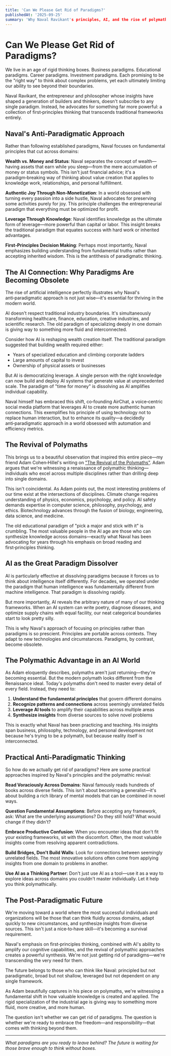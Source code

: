 ```yaml
---
title: 'Can We Please Get Rid of Paradigms?'
publishedAt: '2025-09-25'
summary: 'Why Naval Ravikant's principles, AI, and the rise of polymaths point toward a post‑paradigmatic future where first‑principles thinking transcends rigid frameworks.'
---
```


# Can We Please Get Rid of Paradigms?

We live in an age of rigid thinking boxes. Business paradigms. Educational paradigms. Career paradigms. Investment paradigms. Each promising to be the "right way" to think about complex problems, yet each ultimately limiting our ability to see beyond their boundaries.

Naval Ravikant, the entrepreneur and philosopher whose insights have shaped a generation of builders and thinkers, doesn't subscribe to any single paradigm. Instead, he advocates for something far more powerful: a collection of first‑principles thinking that transcends traditional frameworks entirely.

## Naval's Anti‑Paradigmatic Approach

Rather than following established paradigms, Naval focuses on fundamental principles that cut across domains:

**Wealth vs. Money and Status**: Naval separates the concept of wealth—having assets that earn while you sleep—from the mere accumulation of money or status symbols. This isn't just financial advice; it's a paradigm‑breaking way of thinking about value creation that applies to knowledge work, relationships, and personal fulfillment.

**Authentic Joy Through Non‑Monetization**: In a world obsessed with turning every passion into a side hustle, Naval advocates for preserving some activities purely for joy. This principle challenges the entrepreneurial paradigm that everything must be optimized for profit.

**Leverage Through Knowledge**: Naval identifies knowledge as the ultimate form of leverage—more powerful than capital or labor. This insight breaks the traditional paradigm that equates success with hard work or inherited advantages.

**First‑Principles Decision Making**: Perhaps most importantly, Naval emphasizes building understanding from fundamental truths rather than accepting inherited wisdom. This is the antithesis of paradigmatic thinking.

## The AI Connection: Why Paradigms Are Becoming Obsolete

The rise of artificial intelligence perfectly illustrates why Naval's anti‑paradigmatic approach is not just wise—it's essential for thriving in the modern world.

AI doesn't respect traditional industry boundaries. It's simultaneously transforming healthcare, finance, education, creative industries, and scientific research. The old paradigm of specializing deeply in one domain is giving way to something more fluid and interconnected.

Consider how AI is reshaping wealth creation itself. The traditional paradigm suggested that building wealth required either:
- Years of specialized education and climbing corporate ladders
- Large amounts of capital to invest
- Ownership of physical assets or businesses

But AI is democratizing leverage. A single person with the right knowledge can now build and deploy AI systems that generate value at unprecedented scale. The paradigm of "time for money" is dissolving as AI amplifies individual capability.

Naval himself has embraced this shift, co‑founding AirChat, a voice‑centric social media platform that leverages AI to create more authentic human connections. This exemplifies his principle of using technology not to replace human interaction, but to enhance its quality—a decidedly anti‑paradigmatic approach in a world obsessed with automation and efficiency metrics.

## The Revival of Polymaths

This brings us to a beautiful observation that inspired this entire piece—my friend Adam Cohen‑Hillel's writing on <a href="https://essays.adamcohenhillel.com/p/the-revival-of-the-polymaths" target="_blank" rel="noopener noreferrer">"The Revival of the Polymaths"</a>. Adam argues that we're witnessing a renaissance of polymathic thinking—individuals who excel across multiple disciplines rather than drilling deep into single domains.

This isn't coincidental. As Adam points out, the most interesting problems of our time exist at the intersections of disciplines. Climate change requires understanding of physics, economics, psychology, and policy. AI safety demands expertise in computer science, philosophy, psychology, and ethics. Biotechnology advances through the fusion of biology, engineering, data science, and medicine.

The old educational paradigm of "pick a major and stick with it" is crumbling. The most valuable people in the AI age are those who can synthesize knowledge across domains—exactly what Naval has been advocating for years through his emphasis on broad reading and first‑principles thinking.

## AI as the Great Paradigm Dissolver

AI is particularly effective at dissolving paradigms because it forces us to think about intelligence itself differently. For decades, we operated under the paradigm that human intelligence was fundamentally different from machine intelligence. That paradigm is dissolving rapidly.

But more importantly, AI reveals the arbitrary nature of many of our thinking frameworks. When an AI system can write poetry, diagnose diseases, and optimize supply chains with equal facility, our neat categorical boundaries start to look pretty silly.

This is why Naval's approach of focusing on principles rather than paradigms is so prescient. Principles are portable across contexts. They adapt to new technologies and circumstances. Paradigms, by contrast, become obsolete.

## The Polymathic Advantage in an AI World

As Adam eloquently describes, polymaths aren't just returning—they're becoming essential. But the modern polymath looks different from the Renaissance ideal. Today's polymaths don't need to master every detail of every field. Instead, they need to:

1. **Understand the fundamental principles** that govern different domains
2. **Recognize patterns and connections** across seemingly unrelated fields  
3. **Leverage AI tools** to amplify their capabilities across multiple areas
4. **Synthesize insights** from diverse sources to solve novel problems

This is exactly what Naval has been practicing and teaching. His insights span business, philosophy, technology, and personal development not because he's trying to be a polymath, but because reality itself is interconnected.

## Practical Anti‑Paradigmatic Thinking

So how do we actually get rid of paradigms? Here are some practical approaches inspired by Naval's principles and the polymathic revival:

**Read Voraciously Across Domains**: Naval famously reads hundreds of books across diverse fields. This isn't about becoming a generalist—it's about building a rich library of mental models that can be combined in novel ways.

**Question Fundamental Assumptions**: Before accepting any framework, ask: What are the underlying assumptions? Do they still hold? What would change if they didn't?

**Embrace Productive Confusion**: When you encounter ideas that don't fit your existing frameworks, sit with the discomfort. Often, the most valuable insights come from resolving apparent contradictions.

**Build Bridges, Don't Build Walls**: Look for connections between seemingly unrelated fields. The most innovative solutions often come from applying insights from one domain to problems in another.

**Use AI as a Thinking Partner**: Don't just use AI as a tool—use it as a way to explore ideas across domains you couldn't master individually. Let it help you think polymathically.

## The Post‑Paradigmatic Future

We're moving toward a world where the most successful individuals and organizations will be those that can think fluidly across domains, adapt quickly to new circumstances, and synthesize insights from diverse sources. This isn't just a nice‑to‑have skill—it's becoming a survival requirement.

Naval's emphasis on first‑principles thinking, combined with AI's ability to amplify our cognitive capabilities, and the revival of polymathic approaches creates a powerful synthesis. We're not just getting rid of paradigms—we're transcending the very need for them.

The future belongs to those who can think like Naval: principled but not paradigmatic, broad but not shallow, leveraged but not dependent on any single framework.

As Adam beautifully captures in his piece on polymaths, we're witnessing a fundamental shift in how valuable knowledge is created and applied. The rigid specialization of the industrial age is giving way to something more fluid, more creative, and more human.

The question isn't whether we can get rid of paradigms. The question is whether we're ready to embrace the freedom—and responsibility—that comes with thinking beyond them.

---

*What paradigms are you ready to leave behind? The future is waiting for those brave enough to think without boxes.*